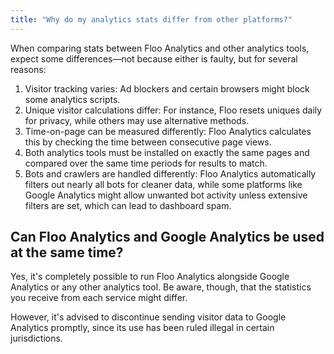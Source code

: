 ```yaml
---
title: "Why do my analytics stats differ from other platforms?"
---
```


When comparing stats between Floo Analytics and other analytics tools, expect some differences—not because either is faulty, but for several reasons:

1. Visitor tracking varies: Ad blockers and certain browsers might block some analytics scripts.
2. Unique visitor calculations differ: For instance, Floo resets uniques daily for privacy, while others may use alternative methods.
3. Time-on-page can be measured differently: Floo Analytics calculates this by checking the time between consecutive page views.
4. Both analytics tools must be installed on exactly the same pages and compared over the same time periods for results to match.
5. Bots and crawlers are handled differently: Floo Analytics automatically filters out nearly all bots for cleaner data, while some platforms like Google Analytics might allow unwanted bot activity unless extensive filters are set, which can lead to dashboard spam.

## Can Floo Analytics and Google Analytics be used at the same time?

Yes, it's completely possible to run Floo Analytics alongside Google Analytics or any other analytics tool. Be aware, though, that the statistics you receive from each service might differ.

However, it's advised to discontinue sending visitor data to Google Analytics promptly, since its use has been ruled illegal in certain jurisdictions.
